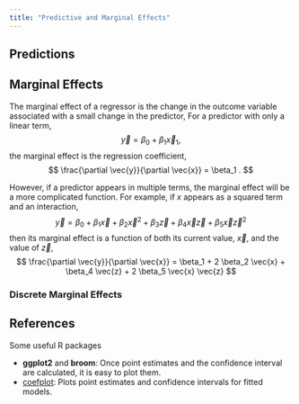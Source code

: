 ```yaml
---
title: "Predictive and Marginal Effects"
---
```


## Predictions



## Marginal Effects

The marginal effect of a regressor is the change in the outcome variable associated with a small change in the predictor,
For a predictor with only a linear term,
$$
\vec{y} = \beta_0 + \beta_1 \vec{x}_1 ,
$$
the marginal effect is the regression coefficient,
$$
\frac{\partial \vec{y}}{\partial \vec{x}} = \beta_1 .
$$

However, if a predictor appears in multiple terms, the marginal effect will be a more complicated function.
For example, if $x$ appears as a squared term and an interaction,
$$
\vec{y} = \beta_0 + \beta_1 \vec{x} + \beta_2 \vec{x}^2 + \beta_3 \vec{z} + \beta_4 \vec{x} \vec{z} + \beta_5 \vec{x} \vec{z}^2
$$
then its marginal effect is a function of both its current value, $\vec{x}$, and the value of $\vec{z}$,
$$
\frac{\partial \vec{y}}{\partial \vec{x}} = \beta_1 + 2 \beta_2 \vec{x} + \beta_4 \vec{z} + 2 \beta_5 \vec{x} \vec{z}
$$


### Discrete Marginal Effects 




## References


Some useful R packages

- **ggplot2** and **broom**: Once point estimates and the confidence interval are calculated, it is easy to plot them.
- [coefplot](https://cran.r-project.org/web/packages/coefplot/index.html): Plots point estimates and confidence intervals for fitted models.
